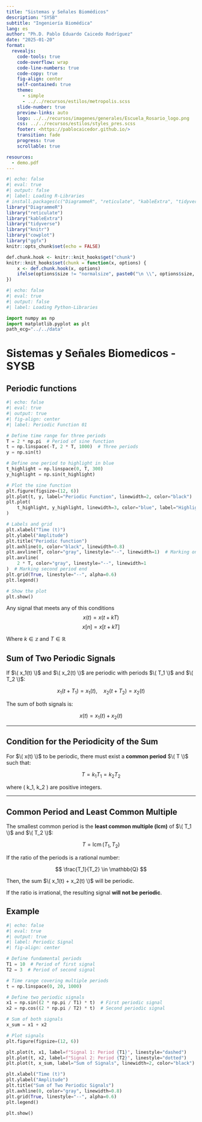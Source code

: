```yaml
---
title: "Sistemas y Señales Biomédicos"
description: "SYSB"
subtitle: "Ingeniería Biomédica"
lang: es
author: "Ph.D. Pablo Eduardo Caicedo Rodríguez"
date: "2025-01-20"
format:
  revealjs: 
    code-tools: true
    code-overflow: wrap
    code-line-numbers: true
    code-copy: true
    fig-align: center
    self-contained: true
    theme: 
      - simple
      - ../../recursos/estilos/metropolis.scss
    slide-number: true
    preview-links: auto
    logo: ../../recursos/imagenes/generales/Escuela_Rosario_logo.png
    css: ../../recursos/estilos/styles_pres.scss
    footer: <https://pablocaicedor.github.io/>
    transition: fade
    progress: true
    scrollable: true

resources:
  - demo.pdf
---
```


```r
#| echo: false
#| eval: true
#| output: false
#| label: Loading R-Libraries
# install.packages(c("DiagrammeR", "reticulate", "kableExtra", "tidyverse", "knitr", "cowplot", "ggfx"))
library("DiagrammeR")
library("reticulate")
library("kableExtra")
library("tidyverse")
library("knitr")
library("cowplot")
library("ggfx")
knitr::opts_chunk$set(echo = FALSE)

def.chunk.hook <- knitr::knit_hooks$get("chunk")
knitr::knit_hooks$set(chunk = function(x, options) {
    x <- def.chunk.hook(x, options)
    ifelse(options$size != "normalsize", paste0("\n \\", options$size, "\n\n", x, "\n\n \\normalsize"), x)
})
```

```python
#| echo: false
#| eval: true
#| output: false
#| label: Loading Python-Libraries

import numpy as np
import matplotlib.pyplot as plt
path_ecg="../../data"

```

# Sistemas y Señales Biomedicos - SYSB

## Periodic functions

```python
#| echo: false
#| eval: true
#| output: true
#| fig-align: center
#| label: Periodic Function 01

# Define time range for three periods
T = 2 * np.pi  # Period of sine function
t = np.linspace(-T, 2 * T, 1000)  # Three periods
y = np.sin(t)

# Define one period to highlight in blue
t_highlight = np.linspace(0, T, 300)
y_highlight = np.sin(t_highlight)

# Plot the sine function
plt.figure(figsize=(12, 6))
plt.plot(t, y, label="Periodic Function", linewidth=2, color="black")
plt.plot(
    t_highlight, y_highlight, linewidth=3, color="blue", label="Highlighted Period"
)

# Labels and grid
plt.xlabel("Time (t)")
plt.ylabel("Amplitude")
plt.title("Periodic function")
plt.axhline(0, color="black", linewidth=0.8)
plt.axvline(T, color="gray", linestyle="--", linewidth=1)  # Marking one period end
plt.axvline(
    2 * T, color="gray", linestyle="--", linewidth=1
)  # Marking second period end
plt.grid(True, linestyle="--", alpha=0.6)
plt.legend()

# Show the plot
plt.show()

```

::: {.callout-note title="Definition"}
Any signal that meets any of this conditions
$$x\left(t\right)=x\left(t + kT\right)$$
$$x\left[n\right]=x\left[t + kT\right]$$
:::

Where $k\in\mathbb{z}$ and $T\in\mathbb{R}$




## Sum of Two Periodic Signals

If $\( x_1(t) \)$ and $\( x_2(t) \)$ are periodic with periods $\( T_1 \)$ and $\( T_2 \)$:

$$
x_1(t + T_1) = x_1(t), \quad x_2(t + T_2) = x_2(t)
$$

The sum of both signals is:

$$
x(t) = x_1(t) + x_2(t)
$$

---

## Condition for the Periodicity of the Sum

For $\( x(t) \)$ to be periodic, there must exist a **common period** $\( T \)$ such that:

$$
T = k_1 T_1 = k_2 T_2
$$

where \( k_1, k_2 \) are positive integers.

---

## Common Period and Least Common Multiple

The smallest common period is the **least common multiple (lcm)** of $\( T_1 \)$ and $\( T_2 \)$:

$$
T = \operatorname{lcm}(T_1, T_2)
$$

If the ratio of the periods is a rational number:

$$
\frac{T_1}{T_2} \in \mathbb{Q}
$$

Then, the sum $\( x_1(t) + x_2(t) \)$ will be periodic.

If the ratio is irrational, the resulting signal **will not be periodic**.

## Example

```python
#| echo: false
#| eval: true
#| output: true
#| label: Periodic Signal
#| fig-align: center

# Define fundamental periods
T1 = 10  # Period of first signal
T2 = 3  # Period of second signal

# Time range covering multiple periods
t = np.linspace(0, 20, 1000)

# Define two periodic signals
x1 = np.sin((2 * np.pi / T1) * t)  # First periodic signal
x2 = np.cos((2 * np.pi / T2) * t)  # Second periodic signal

# Sum of both signals
x_sum = x1 + x2

# Plot signals
plt.figure(figsize=(12, 6))

plt.plot(t, x1, label=f"Signal 1: Period {T1}", linestyle="dashed")
plt.plot(t, x2, label=f"Signal 2: Period {T2}", linestyle="dotted")
plt.plot(t, x_sum, label="Sum of Signals", linewidth=2, color="black")

plt.xlabel("Time (t)")
plt.ylabel("Amplitude")
plt.title("Sum of Two Periodic Signals")
plt.axhline(0, color="gray", linewidth=0.8)
plt.grid(True, linestyle="--", alpha=0.6)
plt.legend()

plt.show()

```